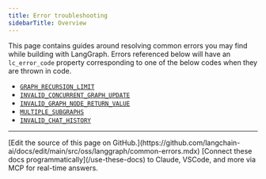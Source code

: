 ```yaml
---
title: Error troubleshooting
sidebarTitle: Overview
---
```


This page contains guides around resolving common errors you may find while building with LangGraph.
Errors referenced below will have an `lc_error_code` property corresponding to one of the below codes when they are thrown in code.

* [`GRAPH_RECURSION_LIMIT`](/oss/javascript/langgraph/errors/GRAPH_RECURSION_LIMIT)
* [`INVALID_CONCURRENT_GRAPH_UPDATE`](/oss/javascript/langgraph/errors/INVALID_CONCURRENT_GRAPH_UPDATE)
* [`INVALID_GRAPH_NODE_RETURN_VALUE`](/oss/javascript/langgraph/errors/INVALID_GRAPH_NODE_RETURN_VALUE)
* [`MULTIPLE_SUBGRAPHS`](/oss/javascript/langgraph/errors/MULTIPLE_SUBGRAPHS)
* [`INVALID_CHAT_HISTORY`](/oss/javascript/langgraph/errors/INVALID_CHAT_HISTORY)

---

<Callout icon="pen-to-square" iconType="regular">
    [Edit the source of this page on GitHub.](https://github.com/langchain-ai/docs/edit/main/src/oss/langgraph/common-errors.mdx)
</Callout>
<Tip icon="terminal" iconType="regular">
    [Connect these docs programmatically](/use-these-docs) to Claude, VSCode, and more via MCP for    real-time answers.
</Tip>
